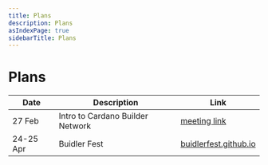 ```yaml
---
title: Plans
description: Plans
asIndexPage: true
sidebarTitle: Plans
---
```


# Plans

| Date      | Description | Link |
| --- | --- | --- |
| 27 Feb      | Intro to Cardano Builder Network       | [meeting link](https://zoom.us/j/123456789) |
| 24-25 Apr   | Buidler Fest        | [buidlerfest.github.io](https://buidlerfest.github.io/) |

